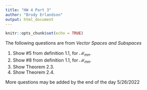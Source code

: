 ---
title: "HW 4 Part 3"
author: "Brody Erlandson"
output: html_document
---

```{r setup, include=FALSE}
knitr::opts_chunk$set(echo = TRUE)
```

The following questions are from *Vector Spaces and Subspaces*

1. Show #5 from definition 1.1, for $\mathcal M_{mn}$.
2. Show #8 from definition 1.1, for $\mathcal M_{mn}$.
3. Show Theorem 2.3.
4. Show Theorem 2.4.

More questions may be added by the end of the day 5/26/2022